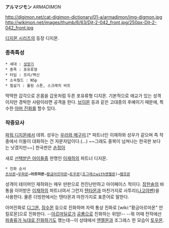 '''アルマジモン''' ''ARMADIMON''

http://digimon.net/cat-digimon-dictionary/01-a/armadimon/img-digmon.jpg http://wikimon.net/images/thumb/6/63/Djt-2-042_front.jpg/250px-Djt-2-042_front.jpg

[[디지몬 시리즈]]의 등장 디지몬.

=== 종족특성 ===
 * 세대 : [[성장기]]
 * 종족 : 포유류형
 * 타입 : 프리/백신
 * 소속필드 : NSp
 * 필살기 : 롤링 스톤, 스크래치 비트

딱딱한 갑각으로 온몸을 갑옷처럼 두른 포유류형 디지몬. 기본적으로 애교가 있는 성격이지만 경박한 사람이라면 공격을 한다. [[브이몬]] 등과 같은 고대종의 후예이기 때문에, 특수한 [[아머 진화]]를 할수 있다.

=== 작중묘사 ===
[[파워 디지몬]]에서 데뷔. 성우는 [[우라와 메구미]].[* 파트너인 이재하와 성우가 같으며 즉 작중에서 이들이 대화하는 건 자문자답이다.(…) ~~그래도 중복이 넘쳐나는 한국판 보다는 낫겠지만~~] 한국판은 [[손정아]]

새로 [[선택받은 아이들]]중 한명인 [[이재하]]의 파트너 디지몬. 
 * 진화 순서
 [[츠브몬]]→[[우파몬]]→'''아르마몬'''→[[황금아르마몬]]→[[토우몬]]([[조그레스]]with[[엔젤몬]])→[[램프몬]]
성격이 테이머인 재하와는 매우 딴판으로 천진난만하고 마이페이스 적이다. [[장한솔]]의 바통을 이어받은 [[이재하]]의 파트너여서 그런지 [[텐타몬]]과 마찬가지로 사투리([[나고야벤]])을 사용한다. 물론 더빙판에서는 텐타몬과 마찬가지로 표준어로 말한다.

아머진화로 [[디그몬]], [[잠수몬]] 등으로 진화하며 자력 통상 진화로 [wiki:"황금아르마몬" 안킬로몬]으로 진화한다. --[[아르마딜로]]가 [[공룡]]으로 진화하는 위엄!-- --뭐 어때 전작에선 [[파피몬|파충류가 늑대로 진화]]하기도 했는데--이 상태에서 [[엔젤몬]]과 조그레스 한 모습이 [[토우몬]].
